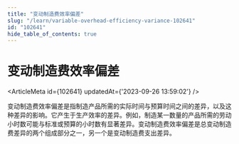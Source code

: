 ```yaml
---
title: "变动制造费效率偏差"
slug: "/learn/variable-overhead-efficiency-variance-102641"
id: "102641"
hide_table_of_contents: true
---
```



# 变动制造费效率偏差

<ArticleMeta id={102641} updatedAt={'2023-09-26 13:59:02'} />
<div className='border-solid border-b border-t-0 my-4 border-[var(--ifm-color-gray-300)]' />

变动制造费效率偏差是指制造产品所需的实际时间与预算时间之间的差异，以及这种差异的影响。它产生于生产效率的差异。例如，制造某一数量的产品所需的劳动小时数可能与标准或预算的小时数有显著差异。变动制造费效率偏差是总变动制造费差异的两个组成部分之一，另一个是变动制造费支出差异。
